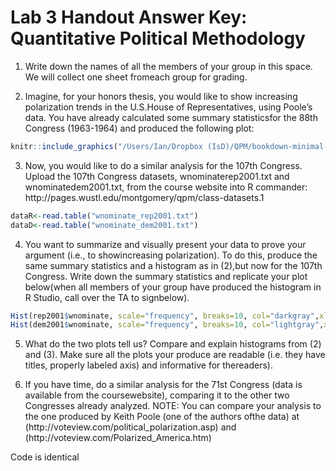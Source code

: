 
# Lab 3 Handout Answer Key: Quantitative Political Methodology

1. Write down the names of all the members of your group in this space. We will collect one sheet fromeach group for grading.

2. Imagine, for your honors thesis, you would like to show increasing polarization trends in the U.S.House of Representatives, using Poole's data. You have already calculated some summary statisticsfor the 88th Congress (1963-1964) and produced the following plot:

```r
knitr::include_graphics("/Users/Ian/Dropbox (IsD)/QPM/bookdown-minimal-master/bookdown-minimal-master/_bookdown_files/Lab_Files/18.png")
```

3. Now, you would like to do a similar analysis for the 107th Congress. Upload the 107th Congress datasets, wnominaterep2001.txt and wnominatedem2001.txt, from the course website into R commander: http://pages.wustl.edu/montgomery/qpm/class-datasets.1

```r
dataR<-read.table("wnominate_rep2001.txt")
dataD<-read.table("wnominate_dem2001.txt")
```

4. You want to summarize and visually present your data to prove your argument (i.e., to showincreasing polarization). To do this, produce the same summary statistics and a histogram as in (2),but now for the 107th Congress. Write down the summary statistics and replicate your plot below(when all members of your group have produced the histogram in R Studio, call over the TA to signbelow).

```r
Hist(rep2001$wnominate, scale="frequency", breaks=10, col="darkgray",xlim=c(-1,1))
Hist(dem2001$wnominate, scale="frequency", breaks=10, col="lightgray",xlim=c(-1,1), add=TRUE)
```

5. What do the two plots tell us? Compare and explain histograms from (2) and (3). Make sure all the plots your produce are readable (i.e. they have titles, properly labeled axis) and informative for thereaders). 

6. If you have time, do a similar analysis for the 71st Congress (data is available from the coursewebsite), comparing it to the other two Congresses already analyzed. NOTE: You can compare your analysis to the one produced by Keith Poole (one of the authors ofthe data)  at (http://voteview.com/political_polarization.asp) and (http://voteview.com/Polarized_America.htm)

Code is identical
